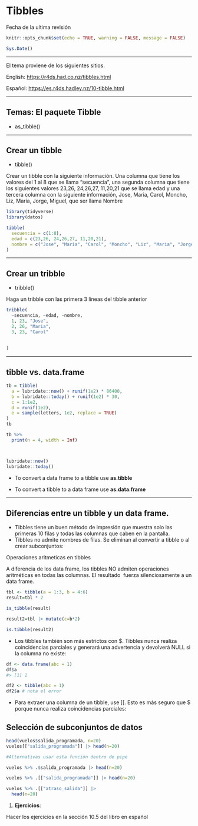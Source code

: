 # Tibbles

Fecha de la ultima revisión
```r
knitr::opts_chunk$set(echo = TRUE, warning = FALSE, message = FALSE)

Sys.Date()
```

***

El tema proviene de los siguientes sitios.

English:
 <https://r4ds.had.co.nz/tibbles.html>
 
Español:
 <https://es.r4ds.hadley.nz/10-tibble.html>
 
 
***


## Temas: El paquete Tibble

  - as_tibble()

***  
  
## Crear un tibble

 - tibble()
 
 Crear un tibble con la siguiente información.  Una columna que tiene los valores del 1 al 8 que se llama "secuencia", una segunda columna que tiene los siguientes valores 23,26, 24,26,27, 11,20,21 que se llama edad y una tercera columna con la siguiente información, Jose, Maria, Carol, Moncho, Liz, Maria, Jorge, Miguel, que ser llama Nombre 
 
```r
library(tidyverse)
library(datos)

tibble(
  secuencia = c(1:8),
  edad = c(23,26, 24,26,27, 11,20,21),
  nombre = c("Jose", "Maria", "Carol", "Moncho", "Liz", "Maria", "Jorge", "Miguel")
)

```
 
 
***

## Crear un tribble

 - tribble()
 
 Haga un tribble con las primera 3 lineas del tibble anterior
 
```r
tribble(
  ~secuencia, ~edad, ~nombre,
  1, 23, "Jose",
  2, 26, "Maria",
  3, 23, "Carol"
  
  
)
```


***

## tibble vs. data.frame


```r
tb = tibble(
  a = lubridate::now() + runif(1e2) * 86400,
  b = lubridate::today() + runif(1e2) * 30,
  c = 1:1e2,
  d = runif(1e2),
  e = sample(letters, 1e2, replace = TRUE)
)
tb

```



```r
tb %>%
  print(n = 4, width = Inf)



lubridate::now()
lubridate::today()

```



- To convert a data frame to a tibble use **as.tibble**

- To convert a tibble to a data frame use **as.data.frame**


***


## Diferencias entre un tibble y un data frame.



- Tibbles tiene un buen método de impresión que muestra solo las primeras 10 filas y todas las columnas que caben en la pantalla.
- Tibbles no admite nombres de filas. Se eliminan al convertir a tibble o al crear subconjuntos:

Operaciones aritmeticas en tibbles

A diferencia de los data frame, los tibbles NO admiten operaciones aritméticas en todas las columnas. El resultado \ fuerza silenciosamente a un data frame. 




```r

tbl <- tibble(a = 1:3, b = 4:6)
result=tbl * 2

is_tibble(result)
```



```r

result2=tbl |> mutate(c=b*2)

is.tibble(result2)

```


- Los tibbles también son más estrictos con $. Tibbles nunca realiza coincidencias parciales y generará una advertencia y devolverá NULL si la columna no existe:


```r
df <- data.frame(abc = 1)
df$a
#> [1] 1

df2 <- tibble(abc = 1)
df2$a # nota el error
```

- Para extraer una columna de un tibble, use [[. Esto es más seguro que $ porque nunca realiza coincidencias parciales:

## Selección de subconjuntos de datos

```r


head(vuelos$salida_programada, n=20) 
vuelos[["salida_programada"]] |> head(n=20)

#Alternativas usar esta función dentro de pipe

vuelos %>% .$salida_programada |> head(n=20)

vuelos %>% .[["salida_programada"]] |> head(n=20)

vuelos %>% .[["atraso_salida"]] |> 
  head(n=20)

```


1.  **Ejercicios**:

Hacer los ejercicios en la sección 10.5 del libro en español




  